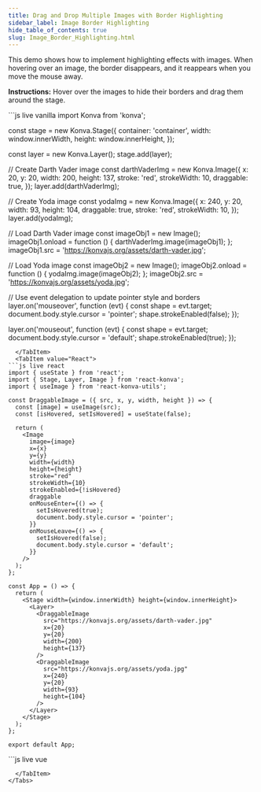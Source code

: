 ```yaml
---
title: Drag and Drop Multiple Images with Border Highlighting
sidebar_label: Image Border Highlighting
hide_table_of_contents: true
slug: Image_Border_Highlighting.html
---
```


This demo shows how to implement highlighting effects with images. When hovering over an image, the border disappears, and it reappears when you move the mouse away.

**Instructions:** Hover over the images to hide their borders and drag them around the stage.


<Tabs>
  <TabItem value="Vanilla" default>
```js live vanilla
import Konva from 'konva';

const stage = new Konva.Stage({
  container: 'container',
  width: window.innerWidth,
  height: window.innerHeight,
});

const layer = new Konva.Layer();
stage.add(layer);

// Create Darth Vader image
const darthVaderImg = new Konva.Image({
  x: 20,
  y: 20,
  width: 200,
  height: 137,
  stroke: 'red',
  strokeWidth: 10,
  draggable: true,
});
layer.add(darthVaderImg);

// Create Yoda image
const yodaImg = new Konva.Image({
  x: 240,
  y: 20,
  width: 93,
  height: 104,
  draggable: true,
  stroke: 'red',
  strokeWidth: 10,
});
layer.add(yodaImg);

// Load Darth Vader image
const imageObj1 = new Image();
imageObj1.onload = function () {
  darthVaderImg.image(imageObj1);
};
imageObj1.src = 'https://konvajs.org/assets/darth-vader.jpg';

// Load Yoda image
const imageObj2 = new Image();
imageObj2.onload = function () {
  yodaImg.image(imageObj2);
};
imageObj2.src = 'https://konvajs.org/assets/yoda.jpg';

// Use event delegation to update pointer style and borders
layer.on('mouseover', function (evt) {
  const shape = evt.target;
  document.body.style.cursor = 'pointer';
  shape.strokeEnabled(false);
});

layer.on('mouseout', function (evt) {
  const shape = evt.target;
  document.body.style.cursor = 'default';
  shape.strokeEnabled(true);
});
```
  </TabItem>
  <TabItem value="React">
```js live react
import { useState } from 'react';
import { Stage, Layer, Image } from 'react-konva';
import { useImage } from 'react-konva-utils';

const DraggableImage = ({ src, x, y, width, height }) => {
  const [image] = useImage(src);
  const [isHovered, setIsHovered] = useState(false);
  
  return (
    <Image
      image={image}
      x={x}
      y={y}
      width={width}
      height={height}
      stroke="red"
      strokeWidth={10}
      strokeEnabled={!isHovered}
      draggable
      onMouseEnter={() => {
        setIsHovered(true);
        document.body.style.cursor = 'pointer';
      }}
      onMouseLeave={() => {
        setIsHovered(false);
        document.body.style.cursor = 'default';
      }}
    />
  );
};

const App = () => {
  return (
    <Stage width={window.innerWidth} height={window.innerHeight}>
      <Layer>
        <DraggableImage
          src="https://konvajs.org/assets/darth-vader.jpg"
          x={20}
          y={20}
          width={200}
          height={137}
        />
        <DraggableImage
          src="https://konvajs.org/assets/yoda.jpg"
          x={240}
          y={20}
          width={93}
          height={104}
        />
      </Layer>
    </Stage>
  );
};

export default App;
```
  </TabItem>
  <TabItem value="Vue">
```js live vue
<template>
  <v-stage :config="stageConfig">
    <v-layer ref="layerRef">
      <v-image
        v-for="(img, index) in images"
        :key="index"
        :config="getImageConfig(img, index)"
        @mouseenter="handleMouseEnter(index)"
        @mouseleave="handleMouseLeave(index)"
      />
    </v-layer>
  </v-stage>
</template>

<script setup>
import { ref, onMounted, computed } from 'vue';

const stageConfig = {
  width: window.innerWidth,
  height: window.innerHeight
};

const layerRef = ref(null);
const hoveredIndex = ref(null);
const loadedImages = ref({});

// Define image data
const images = ref([
  {
    src: 'https://konvajs.org/assets/darth-vader.jpg',
    x: 20,
    y: 20,
    width: 200,
    height: 137
  },
  {
    src: 'https://konvajs.org/assets/yoda.jpg',
    x: 240,
    y: 20,
    width: 93,
    height: 104
  }
]);

// Load images
onMounted(() => {
  images.value.forEach((img, index) => {
    const imageObj = new Image();
    imageObj.onload = () => {
      loadedImages.value = {
        ...loadedImages.value,
        [index]: imageObj
      };
    };
    imageObj.src = img.src;
  });
});

// Get configuration for each image
const getImageConfig = (img, index) => {
  const isHovered = hoveredIndex.value === index;
  
  return {
    image: loadedImages.value[index],
    x: img.x,
    y: img.y,
    width: img.width,
    height: img.height,
    stroke: 'red',
    strokeWidth: 10,
    strokeEnabled: !isHovered,
    draggable: true
  };
};

// Mouse event handlers
const handleMouseEnter = (index) => {
  hoveredIndex.value = index;
  document.body.style.cursor = 'pointer';
};

const handleMouseLeave = () => {
  hoveredIndex.value = null;
  document.body.style.cursor = 'default';
};
</script>
```
  </TabItem>
</Tabs> 